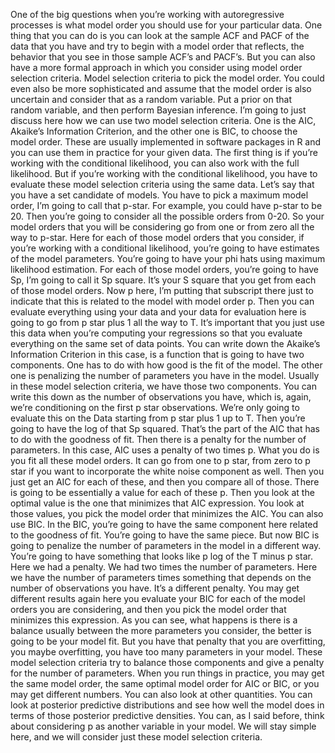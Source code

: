 One of the big
questions when you're working with
autoregressive processes is what model order you should use for your
particular data. One thing that you can
do is you can look at the sample ACF and PACF of the data that you
have and try to begin with a model
order that reflects, the behavior that
you see in those sample ACF's and PACF's. But you can also have a more
formal approach in which you consider using model
order selection criteria. Model selection criteria
to pick the model order. You could even also be more
sophisticated and assume that the model order is also uncertain and consider
that as a random variable. Put a prior on that
random variable, and then perform
Bayesian inference. I'm going to just
discuss here how we can use two model
selection criteria. One is the AIC, Akaike's Information Criterion,
and the other one is BIC, to choose the model order. These are usually implemented
in software packages in R and you can use them in
practice for your given data. The first thing is if you're working with the
conditional likelihood, you can also work with
the full likelihood. But if you're working with
the conditional likelihood, you have to evaluate these model selection criteria
using the same data. Let's say that you have a
set candidate of models. You have to pick a
maximum model order, I'm going to call that p-star. For example, you could
have p-star to be 20. Then you're going to consider all the possible
orders from 0-20. So your model orders that
you will be considering go from one or from zero
all the way to p-star. Here for each of those model
orders that you consider, if you're working with a
conditional likelihood, you're going to have estimates
of the model parameters. You're going to
have your phi hats using maximum
likelihood estimation. For each of those model orders, you're going to have Sp, I'm going to call it Sp square. It's your S square that you get from each of those model orders. Now p here, I'm putting that subscript there just to indicate
that this is related to the model with model
order p. Then you can evaluate everything
using your data and your data for evaluation
here is going to go from p star plus 1 all the way to T. It's important that you just
use this data when you're computing your regressions so that you evaluate everything on the same set of data points. You can write down the Akaike's Information
Criterion in this case, is a function that is going
to have two components. One has to do with how good
is the fit of the model. The other one is penalizing the number of parameters you
have in the model. Usually in these model
selection criteria, we have those two components. You can write this down as the number of
observations you have, which is, again, we're conditioning on the first
p star observations. We're only going
to evaluate this on the Data starting
from p star plus 1 up to T. Then you're going to have
the log of that Sp squared. That's the part of the AIC that has to do with the
goodness of fit. Then there is a penalty for
the number of parameters. In this case, AIC uses
a penalty of two times p. What you do is you fit
all these model orders. It can go from one to p star, from zero to p star
if you want to incorporate the white
noise component as well. Then you just get an
AIC for each of these, and then you compare
all of those. There is going to be essentially a value
for each of these p. Then you look at the optimal value
is the one that minimizes that AIC expression. You look at those values, you pick the model order
that minimizes the AIC. You can also use BIC. In the BIC, you're going to have the same component here related
to the goodness of fit. You're going to have
the same piece. But now BIC is going to penalize the number of parameters in the model
in a different way. You're going to have
something that looks like p log of the T minus p star. Here we had a penalty. We had two times the
number of parameters. Here we have the
number of parameters times something that depends on the number of
observations you have. It's a different penalty. You may get different results
again here you evaluate your BIC for each of the model orders you
are considering, and then you pick
the model order that minimizes this expression. As you can see, what happens is
there is a balance usually between the more
parameters you consider, the better is going
to be your model fit. But you have that penalty
that you are overfitting, you maybe overfitting, you have too many parameters
in your model. These model selection
criteria try to balance those components and give a penalty for the
number of parameters. When you run things in practice, you may get the
same model order, the same optimal model
order for AIC or BIC, or you may get
different numbers. You can also look at
other quantities. You can look at posterior predictive distributions and see how well the model
does in terms of those posterior
predictive densities. You can, as I said before, think about considering p as another variable
in your model. We will stay simple here, and we will consider just these
model selection criteria.